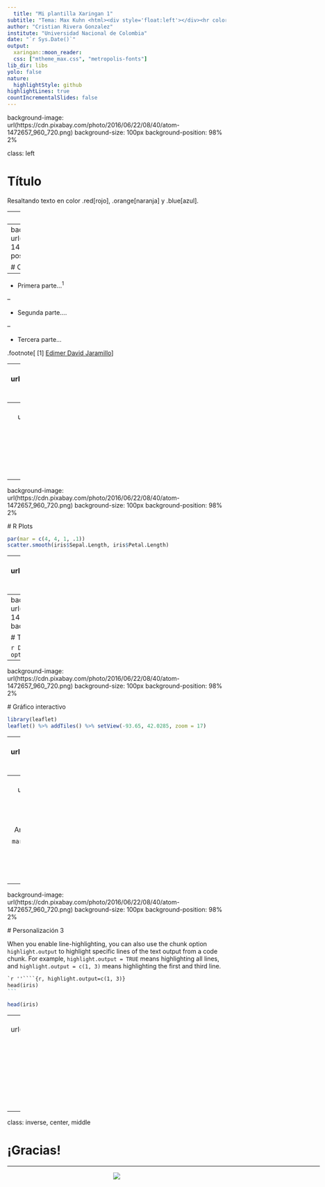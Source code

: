 ```yaml
---
  title: "Mi plantilla Xaringan 1"
subtitle: "Tema: Max Kuhn <html><div style='float:left'></div><hr color='#DF7401' size=1px width=800px></html>"
author: "Cristian Rivera Gonzalez"
institute: "Universidad Nacional de Colombia"
date: "`r Sys.Date()`"
output:
  xaringan::moon_reader:
  css: ["mtheme_max.css", "metropolis-fonts"]
lib_dir: libs
yolo: false
nature:
  highlightStyle: github
highlightLines: true
countIncrementalSlides: false
---
```

  
  background-image: url(https://cdn.pixabay.com/photo/2016/06/22/08/40/atom-1472657_960_720.png)
background-size: 100px
background-position: 98% 2%
  
  class: left

# Título

Resaltando texto en color .red[rojo], .orange[naranja] y .blue[azul].

---
  class: inverse, center, middle

# Título centrado

<html><div style='float:left'></div><hr color='#EB811B' size=1px width=720px></html> 
  
  ---
  background-image: url(https://cdn.pixabay.com/photo/2016/06/22/08/40/atom-1472657_960_720.png)
background-size: 100px
background-position: 98% 2%
  
  # Contenido...
  
  --
  
  - Primera parte...<sup>1</sup>
  
  --
  
  - Segunda parte....

--
  
  - Tercera parte...

.footnote[
  [1] [Edimer David Jaramillo](https://edimer.github.io/)]

---
  background-image: url(https://cdn.pixabay.com/photo/2016/06/22/08/40/atom-1472657_960_720.png)
background-size: 100px
background-position: 98% 2%
  
  # Texto a dos columnas...
  
  Some differences between using remark.js (left) and using **xaringan** (right):
  
  .pull-left[
    1. Start with a boilerplate HTML file;
    
    1. Plain Markdown;
    
    1. Write JavaScript to autoplay slides;
    
    1. Manually configure MathJax;
    
    1. Highlight code with `*`;
    
    1. Edit Markdown source and refresh browser to see updated slides;
    ]

.pull-right[
  1. Start with an R Markdown document;
  
  1. R Markdown (can embed R/other code chunks);
  
  1. Provide an option `autoplay`;
  
  1. MathJax just works;<sup>*</sup>
    
    1. Highlight code with `{{}}`;
  
  1. The RStudio addin "Infinite Moon Reader" automatically refreshes slides on changes;
  ]

.footnote[[*] Not really. See next page.]

---
  background-image: url(https://cdn.pixabay.com/photo/2016/06/22/08/40/atom-1472657_960_720.png)
background-size: 100px
background-position: 98% 2%
  
  # Expresiones matemáticas
  
  ```
$$\bar{X}=\frac{1}{n}\sum_{i=1}^nX_i$$
  ```

$$\bar{X}=\frac{1}{n}\sum_{i=1}^nX_i$$
  
  ---
  background-image: url(https://cdn.pixabay.com/photo/2016/06/22/08/40/atom-1472657_960_720.png)
background-size: 100px
background-position: 98% 2%
  
  # R Plots
  
  ```r
par(mar = c(4, 4, 1, .1))
scatter.smooth(iris$Sepal.Length, iris$Petal.Length)
```

---
  background-image: url(https://cdn.pixabay.com/photo/2016/06/22/08/40/atom-1472657_960_720.png)
background-size: 100px
background-position: 98% 2%
  
  # Tabla estática
  
  If you want to generate a table, make sure it is in the HTML format (instead of Markdown or other formats), e.g.,

```r
knitr::kable(head(iris), format = 'html')
```

---
  background-image: url(https://cdn.pixabay.com/photo/2016/06/22/08/40/atom-1472657_960_720.png)
background-size: 100px
background-position: 98% 2%
  
  # Tabla dinámica
  
  ```r
DT::datatable(
  head(iris, 10),
  fillContainer = FALSE, options = list(pageLength = 5)
)
```

---
  background-image: url(https://cdn.pixabay.com/photo/2016/06/22/08/40/atom-1472657_960_720.png)
background-size: 100px
background-position: 98% 2%
  
  # Gráfico interactivo
  
  ```r
library(leaflet)
leaflet() %>% addTiles() %>% setView(-93.65, 42.0285, zoom = 17)
```

---
  background-image: url(https://cdn.pixabay.com/photo/2016/06/22/08/40/atom-1472657_960_720.png)
background-size: 100px
background-position: 98% 2%
  
  # Personalización 1
  
  
  .pull-left[
    An example using a leading `*`:
      
      ```r
    if (TRUE) {
      ** message("Very important!")
    }
    ```
    Output:
      ```r
    if (TRUE) {
      * message("Very important!")
    }
    ```
    
    This is invalid R code, so it is a plain fenced code block that is not executed.
    ]

.pull-right[
  An example using `{{}}`:
    
    ````
  `r ''````{r tidy=FALSE}
  if (TRUE) {
    *{{ message("Very important!") }}
  }
  ```
  ````
  Output:
    ```r
  if (TRUE) {
    {{ message("Very important!") }}
  }
  ```
  
  It is valid R code so you can run it. Note that `{{}}` can wrap an R expression of multiple lines.
  ]

---
  background-image: url(https://cdn.pixabay.com/photo/2016/06/22/08/40/atom-1472657_960_720.png)
background-size: 100px
background-position: 98% 2%
  
  # Personalización 2
  
  An example of using the trailing comment `#<<` to highlight lines:
  
  ````markdown
`r ''````{r tidy=FALSE}
library(ggplot2)
ggplot(mtcars) + 
  aes(mpg, disp) + 
  geom_point() +   #<<
  geom_smooth()    #<<
```
````

Output:
  
  ```r
library(ggplot2)
ggplot(mtcars) + 
  aes(mpg, disp) + #<<
  geom_point() +   #<<
  geom_smooth()    #<<
```

---
  background-image: url(https://cdn.pixabay.com/photo/2016/06/22/08/40/atom-1472657_960_720.png)
background-size: 100px
background-position: 98% 2%
  
  # Personalización 3
  
  When you enable line-highlighting, you can also use the chunk option `highlight.output` to highlight specific lines of the text output from a code chunk. For example, `highlight.output = TRUE` means highlighting all lines, and `highlight.output = c(1, 3)` means highlighting the first and third line.

````md
`r ''````{r, highlight.output=c(1, 3)}
head(iris)
```
````

```r
head(iris)
```

---
  background-image: url(https://cdn.pixabay.com/photo/2016/06/22/08/40/atom-1472657_960_720.png)
background-size: 100px
background-position: 98% 2%
  
  # Temas disponibles
  
  Don't want to learn CSS? Okay, you can use some user-contributed themes. A theme typically consists of two CSS files `foo.css` and `foo-fonts.css`, where `foo` is the theme name. Below are some existing themes:

```r
names(xaringan:::list_css())
```

---
class: inverse, center, middle

# ¡Gracias!

<html><div style='float:left'></div><hr color='#EB811B' size=1px width=720px></html> 

<center>
  <img src="img/gracias.gif"/>
  </center>
  
  
